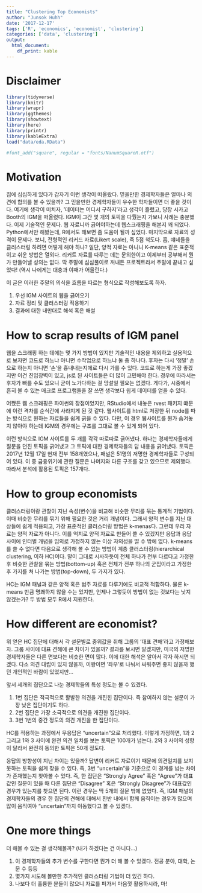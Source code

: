 ```yaml
---
title: "Clustering Top Economists"
author: "Junsok Huhh"
date: '2017-12-17'
tags: ['R', 'economics', 'economist', 'clustering']
categories: ['data', 'clustering']
output: 
  html_document: 
    df_print: kable
---
```


# Disclaimer 

```r
library(tidyverse)
library(knitr)
library(wrapr)
library(ggthemes) 
library(showtext)
library(here)
library(printr)
library(kableExtra)
load("data/eda.RData") 

#font_add("square", regular = "fonts/NanumSquareR.otf")
```

# Motivation 

집에 심심하게 있다가 갑자기 이런 생각이 떠올랐다. 믿을만한 경제학자들은 얼마나 의견에 합의를 볼 수 있을까? 그 믿을만한 경제학자들이 우수한 학자들이면 더 좋을 것이다. 여기에 생각이 미치자, '데이터는 어디서 구하지'라고 생각이 흘렀고, 당장 시카고 Booth의 IGM을 떠올렸다. IGM이 그간 몇 개의 토픽을 다뤘는지 가보니 사례는 충분했다. 이제 기술적인 문제다. 웹 자료니까 긁어야하는데 웹스크래핑을 해본지 꽤 되었다. Python에서만 해봤는데, R에서도 해보면 좀 도움이 될까 싶었다. 마지막으로 자료의 성격이 문제다. 보니, 전형적인 리커드 자료(Likert scale), 즉 5점 척도다. 흠, 얘네들을 클러스터링 하려면 어떻게 해야 하나? 일단, 양적 자료는 아니니 K-means 같은 표준적이고 쉬운 방법은 열외다. 리커트 자료를 다루는 데는 문외한이고 이제부터 공부해서 뭔가 만들어낼 성의는 없다. 딱 주말에 심심풀이로 꺼내든 프로젝트라서 주말에 끝내고 싶었다! (역시 나에게는 대충과 야매가 어울린다.)

이 글은 이러한 주말의 의식을 흐름을 따르는 형식으로 작성해보도록 하자. 

  1. 우선 IGM 사이트의 웹을 긁어오기 
  2. 자료 정리 및 클러스터링 적용하기 
  3. 결과에 대한 내만대로 해석 혹은 해설 
  
# How to scrap results of IGM panel  

웹을 스크래핑 하는 데에는 몇 가지 방법이 있지만 기술적인 내용을 제외하고 실용적으로 보자면 코드로 하느냐 아니면 수작업으로 하느냐 둘 중 하나다. 후자는 다시 '정말' 손으로 하는지 아니면 '손'을 흉내내는지에로 다시 가를 수 있다. 코드로 하는게 가장 좋겠지만 이건 진입장벽이 있고, js로 된 사이트들은 더 많이 고민해야 한다. 경우에 따라서는 후자가 빠를 수도 있으니 굳이 노가다하는 걸 망설일 필요는 없겠다. 게다가, 시중에서 흔히 볼 수 있는 매크로 프로그램들을 잘 쓰면 생각보다 쉽게 데이터를 얻을 수 있다. 

어쨌든 웹 스크래핑은 파이썬의 장점이었지만, RStudio에서 내놓은 rvest 패키지 떄문에 이런 격차를 순식간에 사라지게 된 것 같다. 웹사이트를 html로 저장한 뒤 node를 따는 방식으로 원하는 자료들을 쉽게 긁을 수 있다. 다만, 이 경우 웹사이트를 뭔가 숨겨놓지 않아야 하는데 IGM의 경우에는 구조를 그대로 볼 수 있게 되어 있다. 

이런 방식으로 IGM 사이트를 두 개를 각각 따로따로 긁어냈다. 하나는 경제학자들에게 질문을 던진 토픽을 긁어냈고 그 토픽에 대한 경제학자들의 답 내용을 긁어냈다. 토픽은 2017년 12월 17일 현재 전부 158개였으나, 패널은 51명의 저명한 경제학자들로 구성되어 있다. 이 중 금융위기에 관한 질문은 나머지와 다른 구조를 갖고 있으므로 제외했다. 따라서 분석에 활용된 토픽은 157개다. 

# How to group economists 

클러스터링이랑 관찰이 지닌 속성(변수)을 비교해 비슷한 무리를 묶는 통계적 기법이다. 이때 비슷한 무리를 묶기 위해 필요한 것은 거리 개념이다. 그래서 양적 변수를 지닌 대상들에 쉽게 적용되고, 가장 표준적인 클러스터링 방법은 k-menas다. 그런데 우리 자료는 양적 자료가 아니다. 이를 억지로 양적 자료로 만들어 쓸 수 있겠지만 응답과 응답 사이에 인터벌 개념을 임의로 가정하지 않는 이상 자의성을 띨 수 밖에 없다. k-means를 쓸 수 없다면 다음으로 생각해 볼 수 있는 방법이 계층 클러스터링(hierarchical clustering, 이하 HC)이다. 말이 그대로 시사하듯이 전체 하나가 전부 다르다고 가정한 후 비슷한 관찰을 묶는 방법(bottom-up) 혹은 전체가 전부 하나의 군집이라고 가정한 후 가지를 쳐 나가는 방법(top-down), 두 가지가 있다.    

HC는 IGM 패널과 같은 양적 혹은 범주 자료를 다루기에도 비교적 적합하다. 물론 k-means 만큼 명쾌하지 않을 수는 있지만, 언제나 그렇듯이 방법이 없는 것보다는 낫지 않겠는가? 두 방법 모두 R에서 지원한다. 

# How different are economist? 

위 얻은 HC 집단에 대해서 각 설문별로 중위값을 취해 그룹의 '대표 견해'라고 가정해보자. 그룹 사이에 대표 견해에 큰 차이가 있을까? 결과를 보시면 알겠지만, 미국의 저명한 경제학자들은 다른 면보다는 비슷한 면이 많다. 이에 대한 해석은 알아서 각자 하시면 되겠다. 다소 의견 대립이 있지 않을까, 이왕이면 '좌우'로 나눠서 싸워주면 좋지 않을까 했던 개인적인 바람이 있었지만... 

앞서 세개의 집단으로 나눈 경제학들의 특성 정도는 볼 수 있겠다.  

  1. 1번 집단은 적극적으로 활발한 의견을 개진힌 집단이다. 즉 참여하지 않는 설문이 가장 낮은 집단이기도 하다. 
  2. 2번 집단은 가장 소극적으로 의견을 개진한 집단이다. 
  3. 3번 1번의 중간 정도의 의견 개진을 한 집단이다. 
  
HC를 적용하는 과정에서 무응답은 "uncertain"으로 처리했다. 이렇게 가정하면, 1과 2 그리고 1와 3 사이에 완전 의견 일치를 보는 토픽은 100개가 넘는다. 2와 3 사이의 성향이 달라서 완전히 동의한 토픽은 50개 정도다. 

응답의 방향성이 지닌 차이는 있을까? 답변이 리커트 자료이기 때문에 의견일치를 보지 못하는 토픽을 쉽게 찾을 수 있다. 즉, 3번 "uncertain"을 기준으로 이 경계를 넘는 차이가 존재했는지 찾아볼 수 있다. 즉, 한 집단은 "Strongly Agree" 혹은 "Agree"가 대표값인 질문이 있을 때 다른 집단은 "Disagree" 혹은 "Strongly Disagree"가 대표값인 경우가 있는지를 찾으면 된다. 이런 경우는 딱 5개의 질문 밖에 없었다. 즉, IGM 패널의 경제학자들의 경우 한 집단의 견해에 대해서 찬반 내에서 함께 움직이는 경우가 많으며 많이 움직여야 "uncertain"까지 이동했다고 볼 수 있겠다. 

# One more things 

더 해볼 수 있는 걸 생각해볼까? (내가 하겠다는 건 아니다...)

  1. 이 경제학자들의 추가 변수를 구한다면 뭔가 더 해 볼 수 있겠다. 전공 분야, 대학, 논문 수 등등 
  2. 몇가지 시도해 볼만한 추가적인 클러스터링 기법이 더 있긴 하다. 
  3. 나보다 더 훌륭한 분들이 많으니 자료를 퍼가서 마음껏 활용하시라, 마! 
  

  
